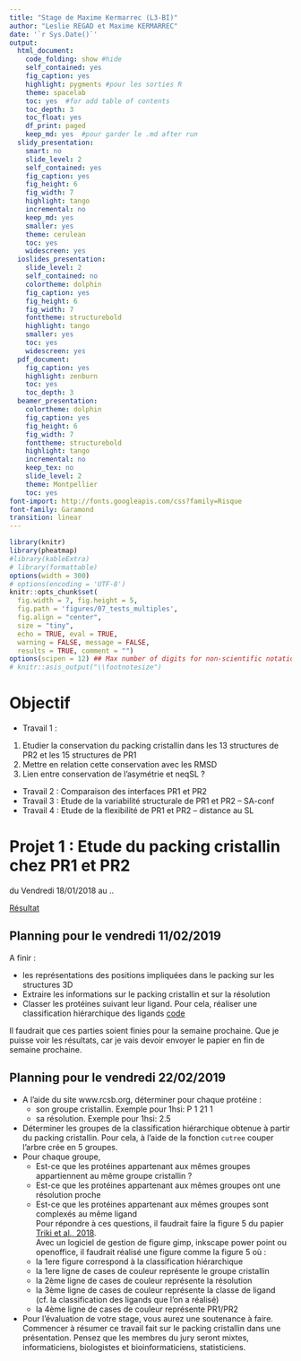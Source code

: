 ```yaml
---
title: "Stage de Maxime Kermarrec (L3-BI)"
author: "Leslie REGAD et Maxime KERMARREC"
date: '`r Sys.Date()`'
output:
  html_document:
    code_folding: show #hide
    self_contained: yes
    fig_caption: yes
    highlight: pygments #pour les sorties R
    theme: spacelab
    toc: yes  #for add table of contents
    toc_depth: 3
    toc_float: yes
    df_print: paged
    keep_md: yes  #pour garder le .md after run
  slidy_presentation:
    smart: no
    slide_level: 2
    self_contained: yes
    fig_caption: yes
    fig_height: 6
    fig_width: 7
    highlight: tango
    incremental: no
    keep_md: yes
    smaller: yes
    theme: cerulean
    toc: yes
    widescreen: yes
  ioslides_presentation:
    slide_level: 2
    self_contained: no
    colortheme: dolphin
    fig_caption: yes
    fig_height: 6
    fig_width: 7
    fonttheme: structurebold
    highlight: tango
    smaller: yes
    toc: yes
    widescreen: yes
  pdf_document:
    fig_caption: yes
    highlight: zenburn
    toc: yes
    toc_depth: 3
  beamer_presentation:
    colortheme: dolphin
    fig_caption: yes
    fig_height: 6
    fig_width: 7
    fonttheme: structurebold
    highlight: tango
    incremental: no
    keep_tex: no
    slide_level: 2
    theme: Montpellier
    toc: yes
font-import: http://fonts.googleapis.com/css?family=Risque
font-family: Garamond
transition: linear
---
```


```r
library(knitr)
library(pheatmap)
#library(kableExtra)
# library(formattable)
options(width = 300)
# options(encoding = 'UTF-8')
knitr::opts_chunk$set(
  fig.width = 7, fig.height = 5, 
  fig.path = 'figures/07_tests_multiples',
  fig.align = "center", 
  size = "tiny", 
  echo = TRUE, eval = TRUE, 
  warning = FALSE, message = FALSE, 
  results = TRUE, comment = "")
options(scipen = 12) ## Max number of digits for non-scientific notation
# knitr::asis_output("\\footnotesize")
```


# Objectif

* Travail 1 :

1. Etudier la conservation du packing cristallin dans les 13 structures de PR2 et les 15 structures de PR1
2. Mettre en relation cette conservation avec les RMSD
3. Lien entre conservation de l’asymétrie et neqSL ?

* Travail 2 : Comparaison des interfaces PR1 et PR2
* Travail 3 : Etude de la variabilité structurale de PR1 et PR2 – SA-conf
* Travail 4 : Etude de la flexibilité de PR1 et PR2 – distance au SL


# Projet 1 : Etude du packing cristallin chez PR1 et PR2
du Vendredi 18/01/2018 au ..  

[Résultat](projet1.html)


## Planning pour le vendredi 11/02/2019 
A finir : 

* les représentations des positions impliquées dans le packing sur les structures 3D  
* Extraire les informations sur le packing cristallin et sur la résolution
* Classer les protéines suivant leur ligand. Pour cela, réaliser une classification hiérarchique des ligands [code](projet1.html#classement_des_protéines_suivant_leur_ligand)




Il faudrait que ces parties soient finies pour la semaine prochaine.
Que je puisse voir les résultats, car je vais devoir envoyer le papier en fin de semaine prochaine.




## Planning pour le vendredi 22/02/2019 

* A l'aide du site www.rcsb.org, déterminer pour chaque protéine :    
    + son groupe cristallin. Exemple pour 1hsi:  	P 1 21 1  
    + sa résolution. Exemple pour 1hsi: 2.5  
* Déterminer les groupes de la classification hiérarchique obtenue à partir du packing cristallin. Pour cela, à l'aide de la fonction  `cutree` couper l'arbre crée en 5 groupes.  
* Pour chaque groupe,   
    + Est-ce que les protéines appartenant aux mêmes groupes appartiennent au même groupe cristallin ?   
    + Est-ce que les protéines appartenant aux mêmes groupes ont une résolution proche    
    + Est-ce que les protéines appartenant aux mêmes groupes sont complexés au même ligand    
Pour répondre à ces questions, il faudrait faire la figure 5 du papier [Triki et al., 2018](biblio/Triki_scReports_2018_asym.pdf).  
Avec un logiciel de gestion de figure gimp, inkscape power point ou openoffice, il faudrait réalisé une figure comme la figure 5 où :    
   + la 1ere figure correspond à la classification hiérarchique   
   + la 1ere ligne de cases de couleur représente le groupe cristallin  
   + la 2ème ligne de cases de couleur représente la résolution  
   + la 3ème ligne de cases de couleur représente la classe de ligand (cf. la classification des ligands que l'on a réalisé)  
   + la 4ème ligne de cases de couleur représente PR1/PR2  
* Pour l'évaluation de votre stage, vous aurez une soutenance à faire. Commencer à résumer ce travail fait sur le packing cristallin dans une présentation. Pensez que les membres du jury seront mixtes, informaticiens, biologistes et bioinformaticiens, statisticiens.
    





